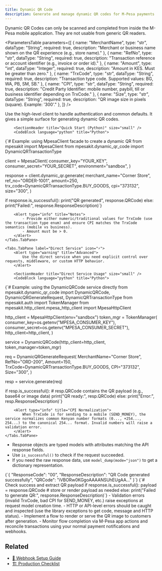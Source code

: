 ```yaml
---
title: Dynamic QR Code
description: Generate and manage dynamic QR codes for M-Pesa payments
---
```



<Alert type="warning" title="Important">
    Dynamic QR Codes can only be scanned and completed from inside the M-Pesa mobile application. They are not usable from generic QR readers.
</Alert>

<SectionHeader 
    subtitle="Generate and manage dynamic M-Pesa QR codes for payments and transfers. Dynamic QR lets you create a QR payload for a single transaction that includes amount, reference and recipient details."
    gradient={true}
    size="large"
/>

<SectionHeader title="Parameters" size="small" />

<ParametersTable 
parameters={[
    {
        name: "MerchantName",
        type: "str",
        dataType: "String",
        required: true,
        description: "Merchant or business name shown on the QR experience (e.g., store name)."
    },
    {
        name: "RefNo",
        type: "str",
        dataType: "String",
        required: true,
        description: "Transaction reference or account identifier (e.g., invoice or order id)."
    },
    {
        name: "Amount",
        type: "int",
        dataType: "Integer",
        required: true,
        description: "Amount in KES. Must be greater than zero."
    },
    {
        name: "TrxCode",
        type: "str",
        dataType: "String",
        required: true,
        description: "Transaction type code. Supported values: BG, WA, PB, SM, SB."
    },
    {
        name: "CPI",
        type: "str",
        dataType: "String",
        required: true,
        description: "Credit Party Identifier: mobile number, paybill, till or business identifier depending on TrxCode."
    },
    {
        name: "Size",
        type: "str",
        dataType: "String",
        required: true,
        description: "QR image size in pixels (square). Example: '300'."
    },
]}
/>

<SectionHeader
    title="Integration Overview"
    subtitle="Two integration patterns: use the library-level client (recommended) for quick setup or the lower-level service for custom workflows."
    size="small"
/>

<Tabs defaultValue={0}>
    <Tabs.TabPane label="Library Client" icon="🚀">
        <Alert type="info" title="Recommended">
            Use the high-level client to handle authentication and common defaults. It gives a simple surface for generating dynamic QR codes.
        </Alert>

        <SectionHeader title="Quick Start (Python)" size="small" />
        <CodeBlock language="python" title="Python">
{`# Example: using MpesaClient facade to create a dynamic QR
from mpesakit import MpesaClient
from mpesakit.dynamic_qr_code import DynamicQRTransactionType

client = MpesaClient(
        consumer_key="YOUR_KEY",
        consumer_secret="YOUR_SECRET",
        environment="sandbox",
)

response = client.dynamic_qr.generate(
        merchant_name="Corner Store",
        ref_no="ORDER-1001",
        amount=250,
        trx_code=DynamicQRTransactionType.BUY_GOODS,
        cpi="373132",
        size="300",
)

if response.is_successful():
        print("QR generated", response.QRCode)
else:
        print("Failed:", response.ResponseDescription)`}
        </CodeBlock>

        <Alert type="info" title="Notes">
            - Provide either numeric/traditional values for TrxCode (use the transaction type enum) and ensure CPI matches the TrxCode semantics (mobile vs business).
            - Amount must be > 0.
        </Alert>
    </Tabs.TabPane>

    <Tabs.TabPane label="Direct Service" icon="⚡">
        <Alert type="warning" title="Advanced">
            Use the direct service when you need explicit control over requests, middleware, or custom HTTP behavior.
        </Alert>

        <SectionHeader title="Direct Service Usage" size="small" />
        <CodeBlock language="python" title="Python">
{`# Example: using the DynamicQRCode service directly
from mpesakit.dynamic_qr_code import DynamicQRCode, DynamicQRGenerateRequest, DynamicQRTransactionType
from mpesakit.auth import TokenManager
from mpesakit.http_client.mpesa_http_client import MpesaHttpClient

http_client = MpesaHttpClient(env="sandbox")
token_mgr = TokenManager(
        consumer_key=os.getenv("MPESA_CONSUMER_KEY"),
        consumer_secret=os.getenv("MPESA_CONSUMER_SECRET"),
        http_client=http_client,
)

service = DynamicQRCode(http_client=http_client, token_manager=token_mgr)

req = DynamicQRGenerateRequest(
        MerchantName="Corner Store",
        RefNo="ORD-200",
        Amount=150,
        TrxCode=DynamicQRTransactionType.BUY_GOODS,
        CPI="373132",
        Size="300",
)

resp = service.generate(req)

if resp.is_successful():
        # resp.QRCode contains the QR payload (e.g., base64 or image data)
        print("QR ready:", resp.QRCode)
else:
        print("Error:", resp.ResponseDescription)`}
        </CodeBlock>

        <Alert type="info" title="CPI Normalization">
            When TrxCode is for sending to a mobile (SEND_MONEY), the service normalizes common Kenyan number formats (0..., +254..., 254...) to the canonical 254... format. Invalid numbers will raise a validation error.
        </Alert>
    </Tabs.TabPane>
</Tabs>

<SectionHeader title="Response" size="small" />

- Response objects are typed models with attributes matching the API response fields.
- Use `is_successful()` to check if the request succeeded.
- If you need the raw response data, use `model_dump(mode="json")` to get a dictionary representation.

<CodeBlock language="json" title="Sample Response">
{`{
    "ResponseCode": "00",
    "ResponseDescription": "QR Code generated successfully",
    "QRCode": "iVBORw0KGgoAAAANSUhEUgAA..."
}`}
</CodeBlock>

<CodeBlock language="python" title="Python">
{`# Check success and extract QR payload
if response.is_successful():
        payload = response.QRCode
        # store or render payload as needed
else:
        print("Failed to generate QR:", response.ResponseDescription)`}
</CodeBlock>

<Alert type="info" title="Error handling">
    - Validation errors (invalid TrxCode, bad CPI for SEND_MONEY, etc.) raise exceptions at request model creation time.  
    - HTTP or API-level errors should be caught and inspected (use the library exceptions to get code, message and HTTP status).
</Alert>

<SectionHeader title="Next Steps" size="small" />
<Alert type="info" title="What's next?">
    - Implement a flow to render or serve the QR image to customers after generation.  
    - Monitor flow completion via M-Pesa app actions and reconcile transactions using your normal payment notifications and webhooks.
</Alert>

## Related

- [📡 Webhook Setup Guide](/webhooks-best-practices)
- [🏗️ Production Checklist](/production)